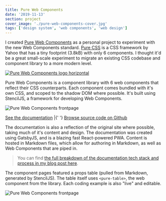 ```yaml
---
title: Pure Web Components
date: '2019-11-13'
section: project
cover_image: './pure-web-components-cover.jpg'
tags: ['design system', 'web components', 'web design']
---
```


I created [Pure Web Components](https://github.com/whoisryosuke/pure-web-components) as a personal project to experiment with the new Web Components standard. [Pure CSS](https://purecss.io/) is a CSS framework by Yahoo that has a tiny footprint (3.8kB) with only 6 components. I thought it'd be a great small-scale experiment to migrate an existing CSS codebase and component library to a more modern level.

[![Pure Web Components logo horizontal](./pure-web-components-logo-horizontal.png)](https://github.com/whoisryosuke/pure-web-components)

Pure Web Components is a component library with 6 web components that reflect their CSS counterparts. Each component comes bundled with it's own CSS, and scoped to the shadow DOM where possible. It's built using StencilJS, a framework for developing Web Components.

![Pure Web Components frontpage](./pure-web-components-docs-frontpage.png)

<p style={{textAlign:"center"}}>
  <a href="http://pure-web-components.netlify.com/">See the documentation</a> |{' '}
  <a href="https://github.com/whoisryosuke/pure-web-components">
    Browse source code on Github
  </a>
</p>

The documentation is also a reflection of the original site where possible, taking much of it's content and design. The documentation was created using GatsbyJS, and is a blazing fast React-powered PWA. Content is hosted in Markdown files, which allow for authoring in Markdown, as well as Web Components that are piped in.

> You can find [the full breakdown of the documentation tech stack and process in my blog post here](https://whoisryosuke.com/blog/2019/automatic-web-component-docs-using-gatsby-stencil/).

The component pages featured a props table (pulled from Markdown, generated by StencilJS). The table itself uses `<pure-table>`, the web component from the library. Each coding example is also "live" and editable.

![Pure Web Components frontpage](./pure-web-components-docs-button-page.png)
